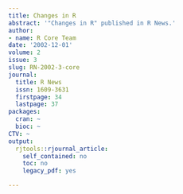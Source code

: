 ```yaml
---
title: Changes in R
abstract: '"Changes in R" published in R News.'
author:
- name: R Core Team
date: '2002-12-01'
volume: 2
issue: 3
slug: RN-2002-3-core
journal:
  title: R News
  issn: 1609-3631
  firstpage: 34
  lastpage: 37
packages:
  cran: ~
  bioc: ~
CTV: ~
output:
  rjtools::rjournal_article:
    self_contained: no
    toc: no
    legacy_pdf: yes

---
```

